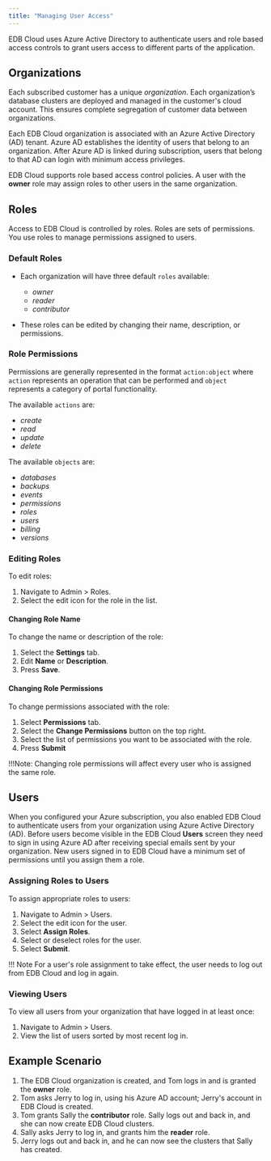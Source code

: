 ```yaml
---
title: "Managing User Access"
---
```


EDB Cloud uses Azure Active Directory to authenticate users and role based access controls to grant users access to different parts of the application.

## Organizations

Each subscribed customer has a unique *organization*. Each organization’s database clusters are deployed and managed in the customer's cloud account. This ensures complete segregation of customer data between organizations.

Each EDB Cloud organization is associated with an Azure Active Directory (AD) tenant. Azure AD establishes the identity of users that belong to an organization. After Azure AD is linked during subscription, users that belong to that AD can login with minimum access privileges.

EDB Cloud supports role based access control policies. A user with the **owner** role may assign roles to other users in the same organization. 

## Roles
Access to EDB Cloud is controlled by roles. Roles are sets of permissions. You use roles to manage permissions assigned to users.

### Default Roles

* Each organization will have three default `roles` available:
  * _owner_
  * _reader_
  * _contributor_  

* These roles can be edited by changing their name, description, or permissions.

### Role Permissions

Permissions are generally represented in the format `action:object` where `action` represents an operation that can be performed and `object` represents a category of portal functionality.

The available `actions` are:
* _create_
* _read_
* _update_
* _delete_

The available `objects` are:
* _databases_
* _backups_
* _events_
* _permissions_
* _roles_
* _users_
* _billing_
* _versions_


### Editing Roles

To edit roles:
1. Navigate to Admin > Roles.
2. Select the edit icon for the role in the list.

#### Changing Role Name

To change the name or description of the role:
1. Select the **Settings** tab.
2. Edit **Name** or **Description**.
3. Press **Save**.

#### Changing Role Permissions

To change permissions associated with the role:
1. Select **Permissions** tab.
2. Select the **Change Permissions** button on the top right.
3. Select the list of permissions you want to be associated with the role.
4. Press **Submit**

!!!Note: Changing role permissions will affect every user who is assigned the same role. 

## Users

When you configured your Azure subscription, you also enabled EDB Cloud to authenticate users from your organization using Azure Active Directory (AD). Before users become visible in the EDB Cloud **Users** screen they need to sign in using Azure AD after receiving special emails sent by your organization. New users signed in to EDB Cloud have a minimum set of permissions until you assign them a role.

### Assigning Roles to Users
To assign appropriate roles to users:
1. Navigate to Admin > Users.
2. Select the edit icon for the user.
3. Select **Assign Roles**.
4. Select or deselect roles for the user.
5. Select **Submit**.

!!! Note
    For a user's role assignment to take effect, the user needs to log out from EDB Cloud and log in again.

### Viewing Users

To view all users from your organization that have logged in at least once:

1. Navigate to Admin > Users.
2. View the list of users sorted by most recent log in.

## Example Scenario

1. The EDB Cloud organization is created, and Tom logs in and is granted the **owner** role.
1. Tom asks Jerry to log in, using his Azure AD account; Jerry's account in EDB Cloud is created.
1. Tom grants Sally the **contributor** role. Sally logs out and back in, and she can now create EDB Cloud clusters.
1. Sally asks Jerry to log in, and grants him the **reader** role.
1. Jerry logs out and back in, and he can now see the clusters that Sally has created.


